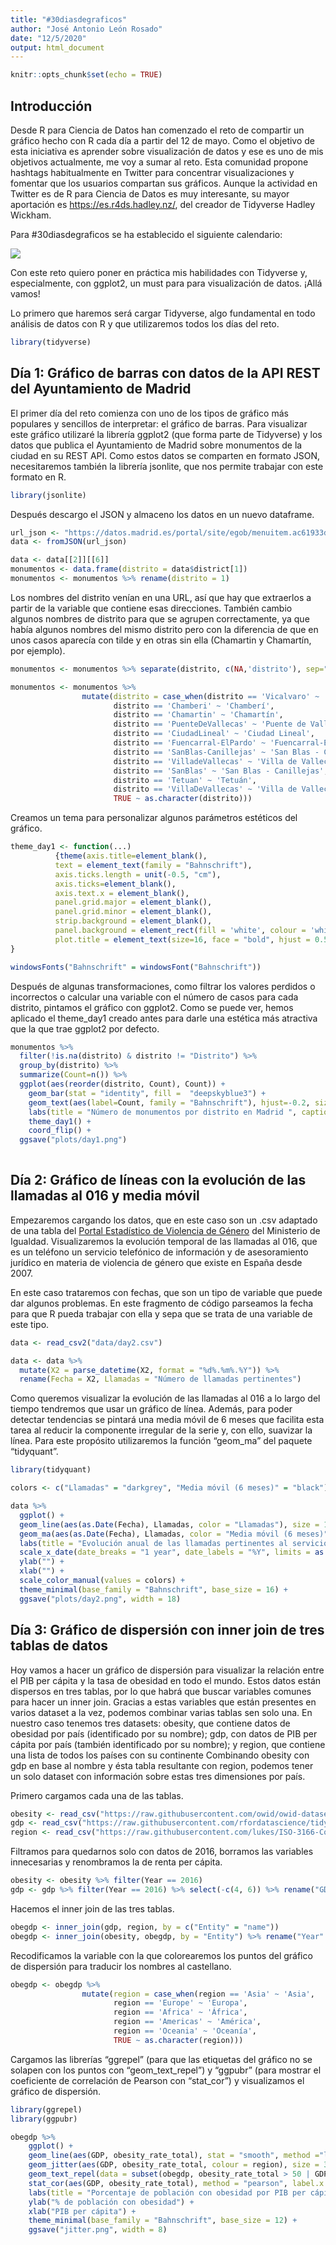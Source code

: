 ```yaml
---
title: "#30diasdegraficos"
author: "José Antonio León Rosado"
date: "12/5/2020"
output: html_document
---
```


```r
knitr::opts_chunk$set(echo = TRUE)
```

## Introducción

Desde R para Ciencia de Datos han comenzado el reto de compartir un gráfico hecho con R cada día a partir del 12 de mayo. Como el objetivo de esta iniciativa es aprender sobre visualización de datos y ese es uno de mis objetivos actualmente, me voy a sumar al reto. Esta comunidad propone hashtags habitualmente en Twitter para concentrar visualizaciones y fomentar que los usuarios compartan sus gráficos. Aunque la actividad en Twitter es de R para Ciencia de Datos es muy interesante, su mayor aportación es [https://es.r4ds.hadley.nz/](la traducción del libro R para Ciencia de Datos), del creador de Tidyverse Hadley Wickham.

Para #30diasdegraficos se ha establecido el siguiente calendario:
 
![](https://pbs.twimg.com/media/EXsJ0O_WkAASkHe?format=jpg&name=medium)

Con este reto quiero poner en práctica mis habilidades con Tidyverse y, especialmente, con ggplot2, un must para para visualización de datos. ¡Allá vamos!

Lo primero que haremos será cargar Tidyverse, algo fundamental en todo análisis de datos con R y que utilizaremos todos los días del reto.

```r
library(tidyverse)
```

## Día 1: Gráfico de barras con datos de la API REST del Ayuntamiento de Madrid

El primer día del reto comienza con uno de los tipos de gráfico más populares y sencillos de interpretar: el gráfico de barras. Para visualizar este gráfico utilizaré la librería ggplot2 (que forma parte de Tidyverse) y los datos que publica el Ayuntamiento de Madrid sobre monumentos de la ciudad en su REST API. Como estos datos se comparten en formato JSON, necesitaremos también la librería jsonlite, que nos permite trabajar con este formato en R.

```r
library(jsonlite)
```

Después descargo el JSON y almaceno los datos en un nuevo dataframe.

```r
url_json <- "https://datos.madrid.es/portal/site/egob/menuitem.ac61933d6ee3c31cae77ae7784f1a5a0/?vgnextoid=00149033f2201410VgnVCM100000171f5a0aRCRD&format=json&file=0&filename=300356-0-monumentos-ciudad-madrid&mgmtid=eb8e993ae322b610VgnVCM1000001d4a900aRCRD&preview=full"
data <- fromJSON(url_json)

data <- data[[2]][[6]]
monumentos <- data.frame(distrito = data$district[1])
monumentos <- monumentos %>% rename(distrito = 1)
```

Los nombres del distrito venían en una URL, así que hay que extraerlos a partir de la variable que contiene esas direcciones. También cambio algunos nombres de distrito para que se agrupen correctamente, ya que había algunos nombres del mismo distrito pero con la diferencia de que en unos casos aparecía con tilde y en otras sin ella (Chamartin y Chamartín, por ejemplo).

```r
monumentos <- monumentos %>% separate(distrito, c(NA,'distrito'), sep="Distrito/")

monumentos <- monumentos %>%
                mutate(distrito = case_when(distrito == 'Vicalvaro' ~ 'Vicálvaro',
                       distrito == 'Chamberi' ~ 'Chamberí',
                       distrito == 'Chamartin' ~ 'Chamartín',
                       distrito == 'PuenteDeVallecas' ~ 'Puente de Vallecas',
                       distrito == 'CiudadLineal' ~ 'Ciudad Lineal',
                       distrito == 'Fuencarral-ElPardo' ~ 'Fuencarral-El Pardo',
                       distrito == 'SanBlas-Canillejas' ~ 'San Blas - Canillejas',
                       distrito == 'VilladeVallecas' ~ 'Villa de Vallecas',
                       distrito == 'SanBlas' ~ 'San Blas - Canillejas',
                       distrito == 'Tetuan' ~ 'Tetuán',
                       distrito == 'VillaDeVallecas' ~ 'Villa de Vallecas',
                       TRUE ~ as.character(distrito)))
```

Creamos un tema para personalizar algunos parámetros estéticos del gráfico.

```r
theme_day1 <- function(...) 
          {theme(axis.title=element_blank(),
          text = element_text(family = "Bahnschrift"),
          axis.ticks.length = unit(-0.5, "cm"),
          axis.ticks=element_blank(),
          axis.text.x = element_blank(),
          panel.grid.major = element_blank(),
          panel.grid.minor = element_blank(),
          strip.background = element_blank(),
          panel.background = element_rect(fill = 'white', colour = 'white'),
          plot.title = element_text(size=16, face = "bold", hjust = 0.5))
}

windowsFonts("Bahnschrift" = windowsFont("Bahnschrift"))
```

Después de algunas transformaciones, como filtrar los valores perdidos o incorrectos o calcular una variable con el número de casos para cada distrito, pintamos el gráfico con ggplot2. Como se puede ver, hemos aplicado el theme_day1 creado antes para darle una estética más atractiva que la que trae ggplot2 por defecto.

```r
monumentos %>% 
  filter(!is.na(distrito) & distrito != "Distrito") %>%
  group_by(distrito) %>% 
  summarize(Count=n()) %>%
  ggplot(aes(reorder(distrito, Count), Count)) + 
    geom_bar(stat = "identity", fill = 	"deepskyblue3") +
    geom_text(aes(label=Count, family = "Bahnschrift"), hjust=-0.2, size = 3) +
    labs(title = "Número de monumentos por distrito en Madrid ", caption = "Fuente: Portal de datos abiertos del Ayuntamiento de Madrid | @jantleon") +
    theme_day1() +
    coord_flip() +
  ggsave("plots/day1.png")
    
```

## Día 2: Gráfico de líneas con la evolución de las llamadas al 016 y media móvil

Empezaremos cargando los datos, que en este caso son un .csv adaptado de una tabla del [Portal Estadístico de Violencia de Género](http://estadisticasviolenciagenero.igualdad.mpr.gob.es/) del Ministerio de Igualdad. Visualizaremos la evolución temporal de las llamadas al 016, que es un teléfono un servicio telefónico de información y de asesoramiento jurídico en materia de violencia de género que existe en España desde 2007. 

En este caso trataremos con fechas, que son un tipo de variable que puede dar algunos problemas. En este fragmento de código parseamos la fecha para que R pueda trabajar con ella y sepa que se trata de una variable de este tipo.

```r
data <- read_csv2("data/day2.csv")

data <- data %>% 
  mutate(X2 = parse_datetime(X2, format = "%d%.%m%.%Y")) %>% 
  rename(Fecha = X2, Llamadas = "Número de llamadas pertinentes")
```

Como queremos visualizar la evolución de las llamadas al 016 a lo largo del tiempo tendremos que usar un gráfico de línea. Además, para poder detectar tendencias se pintará una media móvil de 6 meses que facilita esta tarea al reducir la componente irregular de la serie y, con ello, suavizar la línea. Para este propósito utilizaremos la función "geom_ma" del paquete "tidyquant".

```r
library(tidyquant)

colors <- c("Llamadas" = "darkgrey", "Media móvil (6 meses)" = "black")

data %>%
  ggplot() +
  geom_line(aes(as.Date(Fecha), Llamadas, color = "Llamadas"), size = 1.5, alpha = 0.25) +
  geom_ma(aes(as.Date(Fecha), Llamadas, color = "Media móvil (6 meses)"), n = 6, size = 1.2) +
  labs(title = "Evolución anual de las llamadas pertinentes al servicio 016 de atención telefónica a víctimas de violencia de género", caption = "Fuente: Delegación del Gobierno contra la Violencia de Género | @jantleon", color = "") +
  scale_x_date(date_breaks = "1 year", date_labels = "%Y", limits = as.Date(c('2007-10-1', '2020-5-21')), expand=c(0,0)) +
  ylab("") +
  xlab("") +
  scale_color_manual(values = colors) +
  theme_minimal(base_family = "Bahnschrift", base_size = 16) +
  ggsave("plots/day2.png", width = 18)

```

## Día 3: Gráfico de dispersión con inner join de tres tablas de datos

Hoy vamos a hacer un gráfico de dispersión para visualizar la relación entre el PIB per cápita y la tasa de obesidad en todo el mundo. Estos datos están dispersos en tres tablas, por lo que habrá que buscar variables comunes para hacer un inner join. Gracias a estas variables que están presentes en varios dataset a la vez, podemos combinar varias tablas sen solo una. En nuestro caso tenemos tres datasets: obesity, que contiene datos de obesidad por país (identificado por su nombre); gdp, con datos de PIB per cápita por país (también identificado por su nombre); y region, que contiene una lista de todos los países con su continente Combinando obesity con gdp en base al nombre y ésta tabla resultante con region, podemos tener un solo dataset con información sobre estas tres dimensiones por país.

Primero cargamos cada una de las tablas.

```r
obesity <- read_csv("https://raw.githubusercontent.com/owid/owid-datasets/master/datasets/Obesity%20Prevalence%20-%20WHO%20(2019)/Obesity%20Prevalence%20-%20WHO%20(2019).csv")
gdp <- read_csv("https://raw.githubusercontent.com/rfordatascience/tidytuesday/master/data/2019/2019-05-21/per-capita-mismanaged-plastic-waste-vs-gdp-per-capita.csv")
region <- read_csv("https://raw.githubusercontent.com/lukes/ISO-3166-Countries-with-Regional-Codes/master/all/all.csv")
```

Filtramos para quedarnos solo con datos de 2016, borramos las variables innecesarias y renombramos la de renta per cápita.

```r
obesity <- obesity %>% filter(Year == 2016)
gdp <- gdp %>% filter(Year == 2016) %>% select(-c(4, 6)) %>% rename("GDP" = 4)
```

Hacemos el inner join de las tres tablas.

```r
obegdp <- inner_join(gdp, region, by = c("Entity" = "name"))
obegdp <- inner_join(obesity, obegdp, by = "Entity") %>% rename("Year" = 2, "obesity_rate_total" = 3) %>% select(1, 2, 3, 8, 13)
```

Recodificamos la variable con la que colorearemos los puntos del gráfico de dispersión para traducir los nombres al castellano.

```r
obegdp <- obegdp %>%
                mutate(region = case_when(region == 'Asia' ~ 'Asia',
                       region == 'Europe' ~ 'Europa',
                       region == 'Africa' ~ 'África',
                       region == 'Americas' ~ 'América',
                       region == 'Oceania' ~ 'Oceanía',
                       TRUE ~ as.character(region)))
```

Cargamos las librerías "ggrepel" (para que las etiquetas del gráfico no se solapen con los puntos con "geom_text_repel") y "ggpubr" (para mostrar el coeficiente de correlación de Pearson con "stat_cor") y visualizamos el gráfico de dispersión.

```r
library(ggrepel)
library(ggpubr)

obegdp %>% 
    ggplot() +
    geom_line(aes(GDP, obesity_rate_total), stat = "smooth", method ="lm", alpha = 0.3, colour = "black", se = FALSE) +
    geom_jitter(aes(GDP, obesity_rate_total, colour = region), size = 3)+
    geom_text_repel(data = subset(obegdp, obesity_rate_total > 50 | GDP > 50000), aes(GDP, obesity_rate_total, label=Entity), segment.color = NA, vjust = -1) +
    stat_cor(aes(GDP, obesity_rate_total), method = "pearson", label.x = 80000, label.y = 100) +
    labs(title = "Porcentaje de población con obesidad por PIB per cápita (PPA)", caption = "Fuente: Our World in Data | @jantleon", colour = "Continente") +
    ylab("% de población con obesidad") +
    xlab("PIB per cápita") +
    theme_minimal(base_family = "Bahnschrift", base_size = 12) +
    ggsave("jitter.png", width = 8)
```

